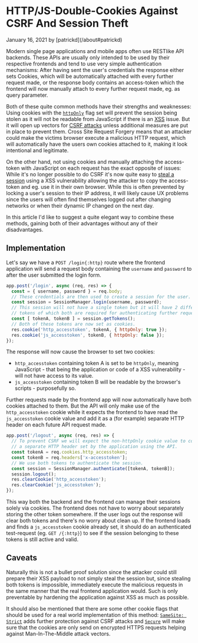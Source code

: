 # HTTP/JS-Double-Cookies Against CSRF And Session Theft

<p className="text-xs text-right">January 16, 2021 by [patrickd](/about#patrickd)</p>

Modern single page applications and mobile apps often use RESTlike API backends. These APIs are usually only intended to be used by their respective frontends and tend to use very simple authentication mechanisms: After having sent the user's credentials the response either sets Cookies, which will be automatically attached with every further request made, or the response body contains an access-token which the frontend will now manually attach to every further request made, eg. as query parameter.

Both of these quite common methods have their strengths and weaknesses: Using cookies with the [`httpOnly`](https://owasp.org/www-community/HttpOnly) flag set will prevent the session being stolen as it will not be readable from JavaScript if there is an [XSS](https://owasp.org/www-community/attacks/xss/) issue. But it will open up vectors for [CSRF attacks](https://owasp.org/www-community/attacks/csrf) unless additional measures are put in place to prevent them. Cross Site Request Forgery means that an attacker could make the victims browser execute a malicious HTTP request, which will automatically have the users own cookies attached to it, making it look intentional and legitimate.

On the other hand, not using cookies and manually attaching the access-token with JavaScript on each request has the exact opposite of issues: While it's no longer possible to do CSRF it's now quite easy to [steal a session](https://owasp.org/www-community/attacks/Session_hijacking_attack) using a XSS vulnerability allowing the attacker to copy the access-token and eg. use it in their own browser. While this is often prevented by locking a user's session to their IP address, it will likely cause UX problems since the users will often find themselves logged out after changing networks or when their dynamic IP changed on the next day.

In this article I'd like to suggest a quite elegant way to combine these methods, gaining both of their advantages without any of their disadvantages.

## Implementation

Let's say we have a `POST /login{:http}` route where the frontend application will send a request body containing the `username` and `password` to after the user submitted the login form.

```javascript showLineNumbers {9,10} filename="Login Controller"
app.post('/login', async (req, res) => {
  const = { username, password } = req.body;
  // These credentials are then used to create a session for the user.
  const session = SessionManager.login(username, password);
  // This session will not have a single token but it will have 2 different
  // tokens of which both are required for authenticating further requests.
  const [ tokenA, tokenB ] = session.getTokens();
  // Both of these tokens are now set as cookies.
  res.cookie('http_accesstoken', tokenA, { httpOnly: true });
  res.cookie('js_accesstoken', tokenB, { httpOnly: false });
});
```

The response will now cause the browser to set two cookies:
* `http_accesstoken` containing token A is set to be `httpOnly`, meaning JavaScript - that being the application or code of a XSS vulnerability - will not have access to its value.
* `js_accesstoken` containing token B will be readable by the browser's scripts - purposefully so.

Further requests made by the frontend app will now automatically have both cookies attached to them. But the API will only make use of the `http_accesstoken` cookie while it expects the frontend to have read the `js_accesstoken` cookie value and add it as a (for example) separate HTTP header on each future API request made.

```javascript showLineNumbers {4,5} filename="Logout Controller"
app.post('/logout', async (req, res) => {
  // To prevent CSRF we will expect the non-httpOnly cookie value to come as
  // a separate HTTP header set by the application using the API.
  const tokenA = req.cookies.http_accesstoken;
  const tokenB = req.headers['x-accesstoken'];
  // We use both tokens to authenticate the session.
  const session = SessionManager.authenticate([tokenA, tokenB]);
  session.logout();
  res.clearCookie('http_accesstoken');
  res.clearCookie('js_accesstoken');
});
```

This way both the backend and the frontend can manage their sessions solely via cookies. The frontend does not have to worry about separately storing the other token somewhere. If the user logs out the response will clear both tokens and there's no worry about clean up. If the frontend loads and finds a `js_accesstoken` cookie already set, it should do an authenticated test-request (eg. `GET /{:http}`) to see if the session belonging to these tokens is still active and valid.

## Caveats

Naturally this is not a bullet proof solution since the attacker could still prepare their XSS payload to not simply steal the session but, since stealing both tokens is impossible, immediately execute the malicious requests in the same manner that the real frontend application would. Such is only preventable by hardening the application against XSS as much as possible.

It should also be mentioned that there are some other cookie flags that should be used for a real world implementation of this method: [`SameSite: Strict`](https://developer.mozilla.org/en-US/docs/Web/HTTP/Cookies#SameSite_attribute) adds further protection against CSRF attacks and [`Secure`](https://developer.mozilla.org/en-US/docs/Web/HTTP/Cookies#restrict_access_to_cookies) will make sure that the cookies are only send on encrypted HTTPS requests helping against Man-In-The-Middle attack vectors.